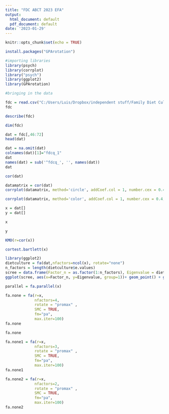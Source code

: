 ---
title: "FDC ABCT 2023 EFA"
output:
  html_document: default
  pdf_document: default
date: '2023-01-29'
---

```{r setup, include=FALSE}
knitr::opts_chunk$set(echo = TRUE)
```
```{r}
install.packages("GPArotation")
```


```{r}
#importing libraries
library(psych)
library(corrplot)
library("psych")
library(ggplot2)
library(GPArotation)
```


```{r}
#bringing in the data

fdc = read.csv("C:/Users/Luis/Dropbox/independent stuff/Family Diet Culture/ABCT2023/EFA dataset.csv")
fdc

```

```{r}
describe(fdc)
```
```{r}
dim(fdc)
```
```{r}
dat = fdc[,46:72]
head(dat)
```

```{r}
dat = na.omit(dat)
colnames(dat)[1]="fdcq_1"
dat
names(dat) = sub('^fdcq_', '', names(dat))
dat
```
```{r}
cor(dat)
```


```{r}
datamatrix = cor(dat)
corrplot(datamatrix, method='circle', addCoef.col = 1, number.cex = 0.4, res=500)
```
```{r}
corrplot(datamatrix, method='color', addCoef.col = 1, number.cex = 0.4, res=500)
```
```{r}
x = dat[]
y = dat[]
```

```{r}
x
```
```{r}
y
```

```{r}
KMO(r=cor(x))
```

```{r}
cortest.bartlett(x)
```
```{r}
library(ggplot2)
dietculture = fa(dat,nfactors=ncol(x), rotate="none")
n_factors = length(dietculture$e.values)
scree = data.frame(Factor_n = as.factor(1:n_factors), Eigenvalue = dietculture$e.values)
ggplot(scree, aes(x=Factor_n, y=Eigenvalue, group=1))+ geom_point() + geom_line() + xlab("Number of factors") + ylab("Initial eigenvalue") + labs(title = "Scree Plot", subtitle = "(Based on the reduced correlation matrix)") 
```
```{r}
parallel = fa.parallel(x)
```

```{r}
fa.none = fa(r=x, 
             nfactors=4, 
             rotate = "promax" , 
             SMC = TRUE, 
             fm="pa", 
             max.iter=100)
fa.none

```

```{r}
fa.none
```

```{r}
fa.none1 = fa(r=x, 
             nfactors=3, 
             rotate = "promax" , 
             SMC = TRUE, 
             fm="pa", 
             max.iter=100)
fa.none1
```
```{r}
fa.none2 = fa(r=x, 
             nfactors=2, 
             rotate = "promax" , 
             SMC = TRUE, 
             fm="pa", 
             max.iter=100)
fa.none2
```

